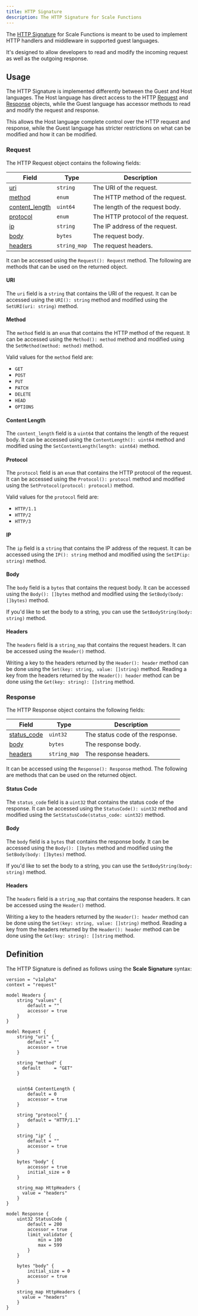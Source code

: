 ```yaml
---
title: HTTP Signature
description: The HTTP Signature for Scale Functions
---
```


The [HTTP Signature](https://github.com/loopholelabs/scale-signature-http) for Scale Functions is meant to be used
to implement HTTP handlers and middleware in supported guest languages.

It's designed to allow developers to read and modify the incoming request as well as the outgoing response.

## Usage

The HTTP Signature is implemented differently between the Guest and Host languages. The Host language has direct access
to the HTTP [Request](#request) and [Response](#response) objects, while the Guest language has accessor methods to
read and modify the request and response.

This allows the Host language complete control over the HTTP request and response, while the Guest language has stricter
restrictions on what can be modified and how it can be modified.

### Request

The HTTP Request object contains the following fields:

| Field                             | Type         | Description                       |
|-----------------------------------|--------------|-----------------------------------|
| [uri](#uri)                       | `string`     | The URI of the request.           |
| [method](#method)                 | `enum`       | The HTTP method of the request.   |
| [content_length](#content-length) | `uint64`     | The length of the request body.   |
| [protocol](#protocol)             | `enum`       | The HTTP protocol of the request. |
| [ip](#ip)                         | `string`     | The IP address of the request.    |
| [body](#body)                     | `bytes`      | The request body.                 |
| [headers](#headers)               | `string_map` | The request headers.              |

It can be accessed using the `Request(): Request` method. The following are methods that can be used on the returned object.

#### URI

The `uri` field is a `string` that contains the URI of the request. It can be accessed using the `URI(): string` method and
modified using the `SetURI(uri: string)` method.

#### Method

The `method` field is an `enum` that contains the HTTP method of the request. It can be accessed using the `Method(): method`
method and modified using the `SetMethod(method: method)` method.

Valid values for the `method` field are:
- `GET`
- `POST`
- `PUT`
- `PATCH`
- `DELETE`
- `HEAD`
- `OPTIONS`

#### Content Length

The `content_length` field is a `uint64` that contains the length of the request body. It can be accessed using the
`ContentLength(): uint64` method and modified using the `SetContentLength(length: uint64)` method.

#### Protocol

The `protocol` field is an `enum` that contains the HTTP protocol of the request. It can be accessed using the
`Protocol(): protocol` method and modified using the `SetProtocol(protocol: protocol)` method.

Valid values for the `protocol` field are:
- `HTTP/1.1`
- `HTTP/2`
- `HTTP/3`

#### IP

The `ip` field is a `string` that contains the IP address of the request. It can be accessed using the `IP(): string` method
and modified using the `SetIP(ip: string)` method.

#### Body

The `body` field is a `bytes` that contains the request body. It can be accessed using the `Body(): []bytes` method and modified
using the `SetBody(body: []bytes)` method.

If you'd like to set the body to a string, you can use the `SetBodyString(body: string)` method.

#### Headers

The `headers` field is a `string_map` that contains the request headers. It can be accessed using the `Header()` method.

Writing a key to the headers returned by the `Header(): header` method can be done using the `Set(key: string, value: []string)` method. Reading a key from
the headers returned by the `Header(): header` method can be done using the `Get(key: string): []string` method.

### Response

The HTTP Response object contains the following fields:

| Field                       | Type         | Description                      |
|-----------------------------|--------------|----------------------------------|
| [status_code](#status-code) | `uint32`     | The status code of the response. |
| [body](#body-1)             | `bytes`      | The response body.               |
| [headers](#headers-1)       | `string_map` | The response headers.            |

It can be accessed using the `Response(): Response` method. The following are methods that can be used on the returned object.

#### Status Code

The `status_code` field is a `uint32` that contains the status code of the response. It can be accessed using the
`StatusCode(): uint32` method and modified using the `SetStatusCode(status_code: uint32)` method.


#### Body

The `body` field is a `bytes` that contains the response body. It can be accessed using the `Body(): []bytes` method and modified
using the `SetBody(body: []bytes)` method.

If you'd like to set the body to a string, you can use the `SetBodyString(body: string)` method.

#### Headers

The `headers` field is a `string_map` that contains the response headers. It can be accessed using the `Header()` method.

Writing a key to the headers returned by the `Header(): header` method can be done using the `Set(key: string, value: []string)` method. Reading a key from
the headers returned by the `Header(): header` method can be done using the `Get(key: string): []string` method.

## Definition

The HTTP Signature is defined as follows using the **Scale Signature** syntax:

```hcl http.signature
version = "v1alpha"
context = "request"

model Headers {
    string "values" {
        default = ""
        accessor = true
    }
}

model Request {
    string "uri" {
        default = ""
        accessor = true
    }

    string "method" {
      default     = "GET"
    }


    uint64 ContentLength {
        default = 0
        accessor = true
    }

    string "protocol" {
        default = "HTTP/1.1"
    }

    string "ip" {
        default = ""
        accessor = true
    }

    bytes "body" {
        accessor = true
        initial_size = 0
    }

    string_map HttpHeaders {
      value = "headers"
    }
}

model Response {
    uint32 StatusCode {
        default = 200
        accessor = true
        limit_validator {
            min = 100
            max = 599
        }
    }

    bytes "body" {
        initial_size = 0
        accessor = true
    }

    string_map HttpHeaders {
      value = "headers"
    }
}
```
